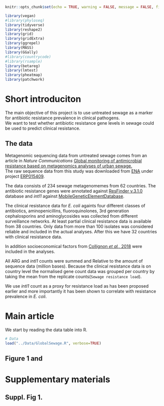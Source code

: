 

```r
knitr::opts_chunk$set(echo = TRUE, warning = FALSE, message = FALSE, fig.width=10, fig.height=5)
```

```r
library(vegan)
#library(phyloseq)
library(tidyverse)
library(reshape2)
library(grid)
library(gridExtra)
library(ggrepel)
library(MASS)
library(GGally)
#library(countrycode)
#library(rsample)
library(betareg)
library(lmtest)
library(pheatmap)
library(patchwork)
```

# Short introduciton 
The main objective of this project is to use untreated sewage as a marker for antibiotic resistance prevalence in clinical pathogens.  
We want to test whether antibiotic resistance gene levels in sewage could be used to predict clinical resistance. 

## The data
Metagenomic sequencing data from untreated sewage comes from an article in *Nature Communications* [Global monitoring of antimicrobial resistance based on metagenomics analyses of urban sewage.](https://doi.org/10.1038/s41467-019-08853-3)  
The raw sequence data from this study was downloaded from [ENA](https://www.ebi.ac.uk/ena) under project [ERP015409](https://www.ebi.ac.uk/ena/data/view/PRJEB13831).

The data consists of 234 sewage metagenomemes from 62 countries. The antibiotic resistance genes were annotated against [ResFinder v.3.1.0](https://bitbucket.org/genomicepidemiology/resfinder) database and *intI1* against [MobileGeneticElementDatabase](https://github.com/KatariinaParnanen/MobileGeneticElementDatabase).  

The clinical resistance data for *E. coli* againts four different classes of antibiotics, aminopenicillins, fluoroquinolones, 3rd generation cephalosporins and aminoglycosides was collected from different surveillance networks. At least partial clinical resistance data is available from 38 countries.
Only data from more than 100 isolates was considered reliable and included in the actual analyses. After this we have 32 countries with clinical resistance data. 

In addition socioeconomical factors from [Collignon *et al.*, 2018](https://doi.org/10.1016/S2542-5196(18)30186-4) were included in the analyses. 

All ARG and *intI1* counts were summed and Relative to the amount of sequence data (million bases). Because the clinical resistance data is on country level the normalised gene count data was grouped per country by taking the mean from the replicate counts(`Sewage resistance load`).

We use *intI1* count as a proxy for resistance load as has been proposed earlier and more importantly it has been shown to correlate with resistance prevalence in _E. coli_.  

# Main article
We start by reading the data table into R.  
```r
# Data
load("../Data/GlobalSewage.R", verbose=TRUE)
```
## Figure 1 and 

# Supplementary materials
## Suppl. Fig 1. 